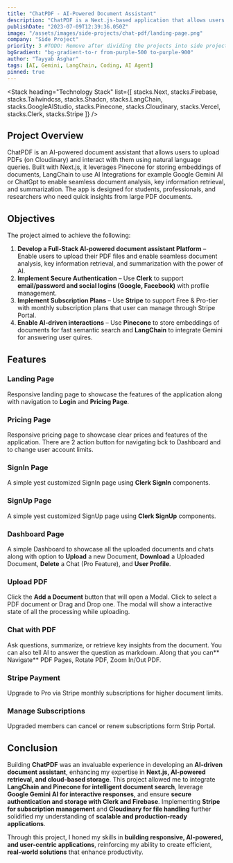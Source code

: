 ```yaml
---
title: "ChatPDF - AI-Powered Document Assistant"
description: "ChatPDF is a Next.js-based application that allows users to upload PDF documents and interact with them through AI-powered chat. The system processes PDFs using LangChain, Pinecone, and Google Gemini AI, enabling users to ask questions, retrieve key information, and summarize content seamlessly."
publishDate: "2023-07-09T12:39:36.050Z"
image: "/assets/images/side-projects/chat-pdf/landing-page.png"
company: "Side Project"
priority: 3 #TODO: Remove after dividing the projects into side projects.
bgGradient: "bg-gradient-to-r from-purple-500 to-purple-900"
author: "Tayyab Asghar"
tags: [AI, Gemini, LangChain, Coding, AI Agent]
pinned: true
---
```



<LiveButtons primary="https://chatpdf-two-phi.vercel.app" secondary="https://github.com/TayyabAsghar/ChatPDF" />

<LightBoxImage
  noBorder
  className="top-[27px]"
  alt="ChatPDF"
  gradient="bg-gradient-to-r from-purple-500 to-purple-900"
  src="/assets/images/side-projects/chat-pdf/landing-page.png"
/>

<Stack
  heading="Technology Stack"
  list={[
    stacks.Next,
    stacks.Firebase,
    stacks.Tailwindcss,
    stacks.Shadcn,
    stacks.LangChain,
    stacks.GoogleAIStudio,
    stacks.Pinecone,
    stacks.Cloudinary,
    stacks.Vercel,
    stacks.Clerk,
    stacks.Stripe
  ]}
/>

## Project Overview 

ChatPDF is an AI-powered document assistant that allows users to upload PDFs (on Cloudinary) and interact with them using natural language 
queries. Built with Next.js, it leverages Pinecone for storing embeddings of documents, LangChain to use AI Integrations for example Google 
Gemini AI or ChatGpt to enable seamless document analysis, key information retrieval, and summarization. The app is designed for students, 
professionals, and researchers who need quick insights from large PDF documents.

## Objectives

The project aimed to achieve the following:

1. **Develop a Full-Stack AI-powered document assistant Platform** – Enable users to upload their PDF files and enable seamless document analysis,
 key information retrieval, and summarization with the power of AI.
2. **Implement Secure Authentication** – Use **Clerk** to support **email/password and social logins (Google, Facebook)** with 
profile management.
3. **Implement Subscription Plans** – Use **Stripe** to support Free & Pro-tier with monthly subscription plans that user can manage through Stripe
Portal.
4. **Enable AI-driven interactions** – Use **Pinecone** to store embeddings of documents for fast semantic search and **LangChain** to 
integrate Gemini for answering user quires.

## Features

### **Landing Page**

Responsive landing page to showcase the features of the application along with navigation to **Login** and **Pricing Page**.

<LightBoxImage
  noBorder
  alt="Landing Page"
  className="top-[27px]"
  gradient="bg-gradient-to-r from-purple-500 to-purple-900"
  src="/assets/images/side-projects/chat-pdf/landing-page.png"
/>

### **Pricing Page**

Responsive pricing page to showcase clear prices and features of the application. There are 2 action button for navigating bck to Dashboard and 
to change user account limits.

<LightBoxImage
  noBorder
  alt="Pricing Page"
  className="top-[50px]"
  gradient="bg-gradient-to-r from-purple-500 to-purple-900"
  src="/assets/images/side-projects/chat-pdf/pricing-page.png"
/>

### **SignIn Page**

A simple yest customized SignIn page using **Clerk SignIn** components. 

<LightBoxImage
  noBorder
  alt="SignIn Page"
  className="top-5"
  gradient="bg-gradient-to-r from-purple-500 to-purple-900"
  src="/assets/images/side-projects/chat-pdf/signin-page.png"
/>

### **SignUp Page**

A simple yest customized SignUp page using **Clerk SignUp** components.

<LightBoxImage
  noBorder
  alt="SignUp Page"
  gradient="bg-gradient-to-r from-purple-500 to-purple-900"
  src="/assets/images/side-projects/chat-pdf/signup-page.png"
/>

### **Dashboard Page**

A simple Dashboard to showcase all the uploaded documents and chats along with option to **Upload** a new Document, **Download** a Uploaded 
Document, **Delete** a Chat (Pro Feature), and **User Profile**.

<LightBoxImage
  noBorder
  alt="Dashboard Page"
  className="top-[23px]"
  gradient="bg-gradient-to-r from-purple-500 to-purple-900"
  src="/assets/images/side-projects/chat-pdf/dashboard.png"
/>

### **Upload PDF**

Click the **Add a Document** button that will open a Modal. Click to select a PDF document or Drag and Drop one. The modal will show a interactive 
state of all the processing while uploading.

<LightBoxImage
  noBorder
  alt="Upload PDF"
  className="top-[22px]"
  gradient="bg-gradient-to-r from-purple-500 to-purple-900"
  src="/assets/images/side-projects/chat-pdf/upload-document.png"
/>

### **Chat with PDF**

Ask questions, summarize, or retrieve key insights from the document. You can also tell AI to answer the question as markdown. Along that you 
can** Navigate** PDF Pages, Rotate PDF, Zoom In/Out PDF.

<LightBoxImage
  noBorder
  alt="Chat Page"
  className="top-[26px]"
  gradient="bg-gradient-to-r from-purple-500 to-purple-900"
  src="/assets/images/side-projects/chat-pdf/chat-page.png"
/>

### **Stripe Payment**

Upgrade to Pro via Stripe monthly subscriptions for higher document limits.

<LightBoxImage
  noBorder
  alt="Stripe Payment Page"
  className="top-[22px]"
  gradient="bg-gradient-to-r from-purple-500 to-purple-900"
  src="/assets/images/side-projects/chat-pdf/stripe-payment-page.png"
/>

### **Manage Subscriptions**

Upgraded members can cancel or renew subscriptions form Strip Portal.

<LightBoxImage
  noBorder
  alt="Manage Subscriptions Page"
  className="top-[40px]"
  gradient="bg-gradient-to-r from-purple-500 to-purple-900"
  src="/assets/images/side-projects/chat-pdf/stripe-portal-page.png"
/>


## Conclusion

Building **ChatPDF** was an invaluable experience in developing an **AI-driven document assistant**, enhancing my expertise in **Next.js, 
AI-powered retrieval, and cloud-based storage**. This project allowed me to integrate **LangChain and Pinecone for intelligent document search**, 
leverage **Google Gemini AI for interactive responses**, and ensure **secure authentication and storage with Clerk and Firebase**. Implementing 
**Stripe for subscription management** and **Cloudinary for file handling** further solidified my understanding of **scalable and production-ready 
applications**.

Through this project, I honed my skills in **building responsive, AI-powered, and user-centric applications**, reinforcing my ability to create 
efficient, **real-world solutions** that enhance productivity.

